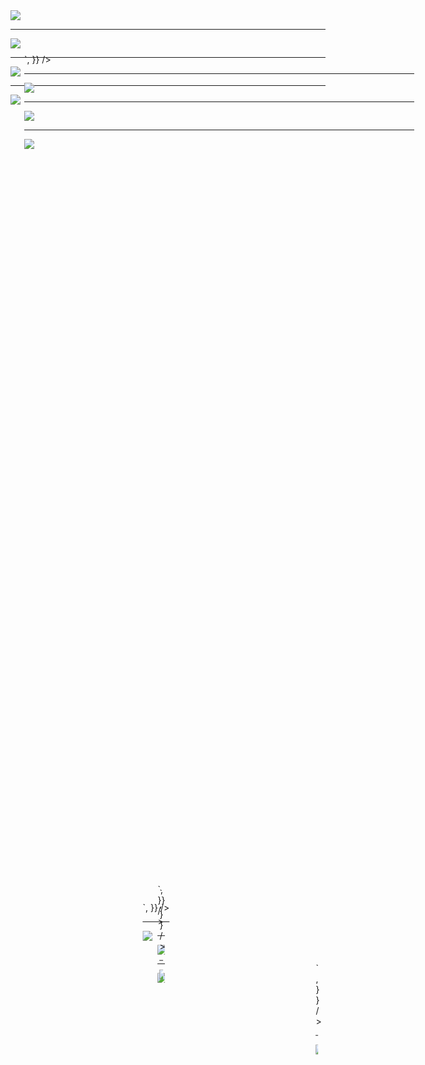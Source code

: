 



 <Layout>

<img src={Viz1} />

</Layout>

---



<Layout>

<img src={Viz2} className="img"/>

</Layout>

---


<Layout>

<img src={Viz3} className="img"/>

</Layout>

---


<Layout>

<img src={Viz4} className="img"/>

<div
  dangerouslySetInnerHTML={{
    __html: `
      <iframe
        style="position:absolute;top:120px;left:250px;width:65%;height:65%;"
        frameborder="0"
        src="https://adelinechum.github.io/rebuildingParadiseInterface/"
      />
    `,
  }}
/>

</Layout>

---


<Layout>

<img src={Viz5} className="img"/>

</Layout>

---



<Layout>

<img src={Viz6} className="img"/>

</Layout>


---


<Layout>

<img src={Viz7} className="img"/>

<div
  dangerouslySetInnerHTML={{
    __html: `
      <video
        style="max-width: 28%; z-index:2; position: absolute; top: 53%; left: 34%;  transform: translate(-53%, -34%)"
        controls
        autoplay
        src="${Page6Vid}"
      />
    `,
  }}
/>

</Layout>

---



<Layout>
<img src={Viz9} className="img"/>

<div
  dangerouslySetInnerHTML={{
    __html: `
      <video
        style="max-width: 28%; z-index:2; position: absolute; top: 40%; left: 71%;  transform: translate(-53%, -34%)"
        controls
        autoplay
        src="${Viz9Vid}"
      />
    `,
  }}
/>

</Layout>

---


<Layout>

<img src={Viz10} className="img"/>

</Layout>

---


<Layout>

<img src={Viz11} className="img"/>

<div
  dangerouslySetInnerHTML={{
    __html: `
      <video
        style="max-width: 49%; z-index:2; position: absolute; top: 50%; left: 50%;  transform: translate(-50%, -50%)"
        controls
        autoplay
        src="${Viz11Vid}"
      />
    `,
  }}
/>

</Layout>

---


<Layout>

<img src={Viz12} className="img"/>

<div
  dangerouslySetInnerHTML={{
    __html: `
      <iframe
        style="position:absolute;top:120px;left:250px;width:65%;height:65%;"
        frameborder="0"
        src="https://adelinechum.github.io/36YearsOfHousing/"
      />
    `,
  }}
/>

</Layout>

---


<Layout>

<img src={Viz13} className="img"/>

</Layout>

